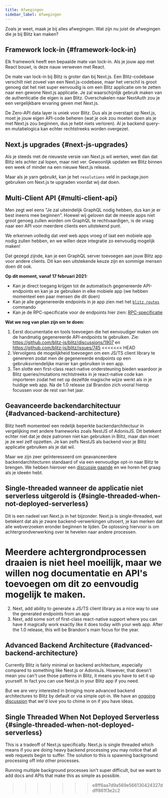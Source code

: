 ```yaml
---
title: Afwegingen
sidebar_label: Afwegingen
---
```


Zoals je weet, maak je bij alles afwegingen. Wat zijn nu juist de
afwegingen die je bij Blitz kan maken?

## Framework lock-in {#framework-lock-in}

Elk framework heeft een bepaalde mate van lock-in. Als je jouw app met
React bouwt, is deze nauw verweven met React.

De mate van lock-in bij Blitz is groter dan bij Next.js. Een
Blitz-codebase verschilt niet zoveel van een Next.js-codebase, maar het
verschil is groot genoeg dat het niet super eenvoudig is om een Blitz
applicatie om te zetten naar een gewone Next.js applicatie. Je zal
waarschijnlijk gebruik maken van de authenticatie die eigen is aan Blitz.
Overschakelen naar NextAuth zou je een vergelijkbare ervaring geven met
Next.js.

De Zero-API data layer is uniek voor Blitz. Dus als je overstapt op
Next.js, moet je jouw eigen API-code beheren (wat je ook zou moeten doen
als je met Next.js zou beginnen, dus je hebt niets verloren). Al je
backend query- en mutatielogica kan echter rechtstreeks worden overgezet.

## Next.js upgrades {#next-js-upgrades}

Als je steeds met de nieuwste versie van Next.js wil werken, weet dan dat
Blitz iets achter zal lopen, maar niet ver. Gewoonlijk updaten we Blitz
binnen een week of minder na een nieuwe Next.js release.

Maar als je yarn gebruikt, kan je het `resolutions` veld in package.json
gebruiken om Next.js te upgraden voordat wij dat doen.

## Multi-Client API {#multi-client-api}

Men zegt wel eens "Je zal uiteindelijk GraphQL nodig hebben, dus kan je er
best ineens mee beginnen". Hoewel wij geloven dat de meeste apps niet
groot genoeg zullen worden om GraphQL te rechtvaardigen, is de vraag naar
een API voor meerdere clients een uitstekend punt.

We erkennen volledig dat veel web apps vroeg of laat een mobiele app nodig
zullen hebben, en we willen deze integratie zo eenvoudig mogelijk maken!

Dat gezegd zijnde, kan je een GraphQL server toevoegen aan jouw Blitz app
voor andere clients. Dit kan een uitstekende keuze zijn en sommige mensen
doen dit ook.

**Op dit moment, vanaf 17 februari 2021:**

- Kan je direct toegang krijgen tot de automatisch gegenereerde
  API-endpoints en kan je ze gebruiken in elke mobiele app (we hebben
  momenteel een paar mensen die dit doen)
- Kan je alle gegenereerde endpoints in je app zien met het
  [`blitz routes`](./cli-routes) commando
- Kan je de RPC-specificatie voor de endpoints hier zien:
  [RPC-specificatie](./rpc-specification)

**Wat we nog van plan zijn om te doen:**

1. Eerst documentatie en tools toevoegen die het eenvoudiger maken om de
   handmatig gegenereerde API-endpoints te gebruiken. Zie:
   https://github.com/blitz-js/blitz/discussions/1907 en
   https://github.com/blitz-js/blitz/issues/745
<<<<<<< HEAD
2. Vervolgens de mogelijkheid toevoegen om een JS/TS client library te
   genereren zodat men de gegenereerde endpoints op een
   gebruiksvriendelijke manier kan gebruiken in een app.
3. Ten slotte een first-class react-native ondersteuning bieden waardoor
   je Blitz queries/mutations rechtstreeks in je react-native code kan
   importeren zodat het net op dezelfde magische wijze werkt als in je
   huidige web app. Na de 1.0 release zal Brandon zich vooral hierop
   focussen voor de rest van het jaar.

## Geavanceerde backendarchitectuur {#advanced-backend-architecture}

Blitz heeft momenteel een redelijk beperkte backendarchitectuur in
vergelijking met andere frameworks zoals NestJS of AdonisJS. Dit betekent
echter niet dat je deze patronen niet kan gebruiken in Blitz, maar dan
moet je ze wel zelf opzetten. Je kan zelfs NestJS als backend voor je
Blitz applicatie gebruiken als je dat wil.

Maar we zijn zeer geïnteresseerd om geavanceerdere backendarchitecturen
standaard of via een eenvoudige opt-in naar Blitz te brengen. We hebben
hierover een
[discussie gaande](https://github.com/blitz-js/blitz/discussions/1841) en
we horen het graag als je ideeën hebt.

## Single-threaded wanneer de applicatie niet serverless uitgerold is {#single-threaded-when-not-deployed-serverless}

Dit is een nadeel van Next.js in het bijzonder. Next.js is
single-threaded, wat betekent dat als je zware backend-verwerkingen
uitvoert, je kan merken dat alle webverzoeken eronder beginnen te lijden.
De oplossing hiervoor is om achtergrondverwerking over te hevelen naar
andere processen.

Meerdere achtergrondprocessen draaien is niet heel moeilijk, maar we
willen nog documentatie en API's toevoegen om dit zo eenvoudig mogelijk te
maken.
=======
2. Next, add ability to generate a JS/TS client library as a nice way to
   use the generated endpoints from an app
3. Next, add some sort of first-class react-native support where you can
   have it magically work exactly like it does today with your web app.
   After the 1.0 release, this will be Brandon's main focus for the year.

## Advanced Backend Architecture {#advanced-backend-architecture}

Currently Blitz is fairly minimal on backend architecture, especially
compared to something like Nest.js or AdonisJs. However, that doesn't mean
you can't use those patterns in Blitz, it means you have to set it up
yourself. In fact you can use Nest.js in your Blitz app if you need.

But we are very interested in bringing more advanced backend architectures
to Blitz by default or via simple opt-in. We have an
[ongoing discussion](https://github.com/blitz-js/blitz/discussions/1841)
that we'd love you to chime in on if you have ideas.

## Single Threaded When Not Deployed Serverless {#single-threaded-when-not-deployed-serverless}

This is a tradeoff of Next.js specifically. Next.js is single threaded
which means if you are doing heavy backend processing you may notice that
all web requests begin to suffer. The solution to this is spawning
background processing off into other processes.

Running multiple background processes isn't super difficult, but we want
to add docs and APIs that make this as simple as possible.
>>>>>>> e8ff6aa7d9a569e566130424327ddff861f3e2c2
